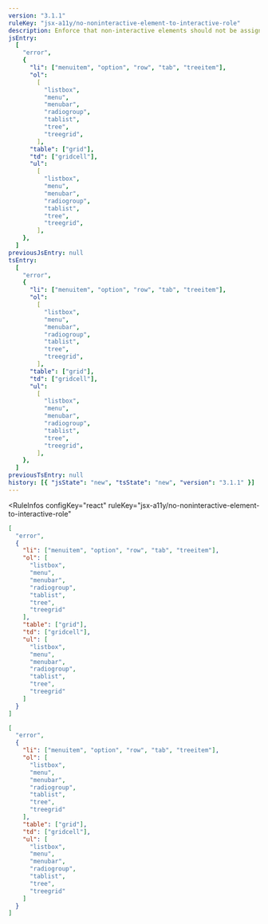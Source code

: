 ```yaml
---
version: "3.1.1"
ruleKey: "jsx-a11y/no-noninteractive-element-to-interactive-role"
description: Enforce that non-interactive elements should not be assigned interactive roles
jsEntry:
  [
    "error",
    {
      "li": ["menuitem", "option", "row", "tab", "treeitem"],
      "ol":
        [
          "listbox",
          "menu",
          "menubar",
          "radiogroup",
          "tablist",
          "tree",
          "treegrid",
        ],
      "table": ["grid"],
      "td": ["gridcell"],
      "ul":
        [
          "listbox",
          "menu",
          "menubar",
          "radiogroup",
          "tablist",
          "tree",
          "treegrid",
        ],
    },
  ]
previousJsEntry: null
tsEntry:
  [
    "error",
    {
      "li": ["menuitem", "option", "row", "tab", "treeitem"],
      "ol":
        [
          "listbox",
          "menu",
          "menubar",
          "radiogroup",
          "tablist",
          "tree",
          "treegrid",
        ],
      "table": ["grid"],
      "td": ["gridcell"],
      "ul":
        [
          "listbox",
          "menu",
          "menubar",
          "radiogroup",
          "tablist",
          "tree",
          "treegrid",
        ],
    },
  ]
previousTsEntry: null
history: [{ "jsState": "new", "tsState": "new", "version": "3.1.1" }]
---
```


<RuleInfos 
  configKey="react" 
  ruleKey="jsx-a11y/no-noninteractive-element-to-interactive-role" 
>

```json
[
  "error",
  {
    "li": ["menuitem", "option", "row", "tab", "treeitem"],
    "ol": [
      "listbox",
      "menu",
      "menubar",
      "radiogroup",
      "tablist",
      "tree",
      "treegrid"
    ],
    "table": ["grid"],
    "td": ["gridcell"],
    "ul": [
      "listbox",
      "menu",
      "menubar",
      "radiogroup",
      "tablist",
      "tree",
      "treegrid"
    ]
  }
]
```

```json
[
  "error",
  {
    "li": ["menuitem", "option", "row", "tab", "treeitem"],
    "ol": [
      "listbox",
      "menu",
      "menubar",
      "radiogroup",
      "tablist",
      "tree",
      "treegrid"
    ],
    "table": ["grid"],
    "td": ["gridcell"],
    "ul": [
      "listbox",
      "menu",
      "menubar",
      "radiogroup",
      "tablist",
      "tree",
      "treegrid"
    ]
  }
]
```

</RuleInfos>
